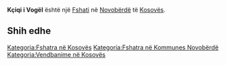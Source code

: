 {{Fshat në Kosovës
 | Emri                = Kçiqi i Vogël
 | EmriAlt                = Kciq i Vogel,Kciqi i Vogel,Kçiq i Vogël,Kçiqi i Vogël,Malo Kichice,Malo Kicice,Malo Kičiće,Мало Кичиће
 | Emri (Rasa dhanore) = 
 | Figura              = 
 | Shteti              = Kosovës
 | Komuna              = Novobërdë
 | Kodi postar         = 
 | Sipërfaqja          = 

 | Popullsia           = 

 | Regj. i popullsisë  = 
 | Dend. e popullsisë  = 
 | Faqja zyrtare       = 
 <!--- Koordinatat ----> 
 | Gjerësia            = 42.87278
 | Gjatësia            = 20.90222
 | Lartësia            = 
}}
'''Kçiqi i Vogël''' është një [[Fshati]] në [[Novobërdë]] të [[Kosovës]].

<!-- == Gjeografia == -->
<!-- == Historia == -->
<!-- == Demografia == -->
== Shih edhe ==
{{Komuna Novobërdë}}
{{Kosovo-Administrata-Cung}}

[[Kategoria:Fshatra në Kosovës]]
[[Kategoria:Fshatra në Kommunes Novobërdë]]
[[Kategoria:Vendbanime në Kosovës]]